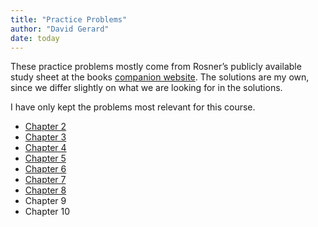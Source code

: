 ```yaml
---
title: "Practice Problems"
author: "David Gerard"
date: today
---
```


These practice problems mostly come from Rosner's publicly available study sheet at the books [companion website](https://www.cengage.com/cgi-wadsworth/course_products_wp.pl?fid=M20b&product_isbn_issn=9781305268920). The solutions are my own, since we differ slightly on what we are looking for in the solutions.

I have only kept the problems most relevant for this course.

- [Chapter 2](./pp_02.qmd)
- [Chapter 3](./pp_03.qmd)
- [Chapter 4](./pp_04.qmd)
- [Chapter 5](./pp_05.qmd)
- [Chapter 6](./pp_06.qmd)
- [Chapter 7](./pp_07.qmd)
- [Chapter 8](./pp_08.qmd)
- Chapter 9
- Chapter 10
